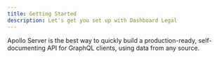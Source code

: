 ```yaml
---
title: Getting Started
description: Let's get you set up with Dashboard Legal
---
```


Apollo Server is the best way to quickly build a production-ready, self-documenting API for GraphQL clients, using data from any source.